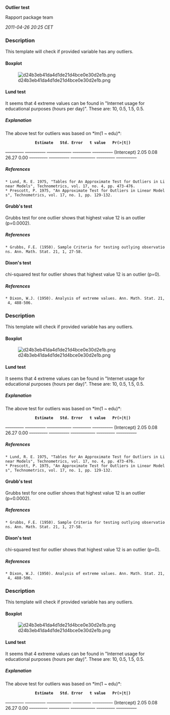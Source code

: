 '''Outlier test'''

Rapport package team

''2011-04-26 20:25 CET''


=== Description ===

This template will check if provided variable has any outliers. 

==== Boxplot ====

[[Image:d24b3eb41da4d1de21d4bce0e30d2e1b.png|center]]

==== Lund test ====

It seems that 4 extreme values can be found in "Internet usage for educational purposes (hours per day)". These are: 10, 0.5, 1.5, 0.5. 

===== Explanation =====

The above test for outliers was based on *lm(1 ~ edu)*: 

              '''Estimate'''   '''Std. Error'''   '''t value'''   '''Pr(>|t|)'''  
<s>---------</s> <s>----------</s> <s>------------</s> <s>---------</s> <s>----------</s>
(Intercept)   2.05           0.08             26.27         0.00          
<s>---------</s> <s>----------</s> <s>------------</s> <s>---------</s> <s>----------</s>

===== References =====

 * Lund, R. E. 1975, "Tables for An Approximate Test for Outliers in Linear Models", Technometrics, vol. 17, no. 4, pp. 473-476.
 * Prescott, P. 1975, "An Approximate Test for Outliers in Linear Models", Technometrics, vol. 17, no. 1, pp. 129-132. 

==== Grubb's test ====

Grubbs test for one outlier shows that highest value 12 is an outlier (p=0.0002). 

===== References =====

 * Grubbs, F.E. (1950). Sample Criteria for testing outlying observations. Ann. Math. Stat. 21, 1, 27-58. 

==== Dixon's test ====

chi-squared test for outlier shows that highest value 12 is an outlier (p=0). 

===== References =====

 * Dixon, W.J. (1950). Analysis of extreme values. Ann. Math. Stat. 21, 4, 488-506. 

=== Description ===

This template will check if provided variable has any outliers. 

==== Boxplot ====

[[Image:d24b3eb41da4d1de21d4bce0e30d2e1b.png|center]]

==== Lund test ====

It seems that 4 extreme values can be found in "Internet usage for educational purposes (hours per day)". These are: 10, 0.5, 1.5, 0.5. 

===== Explanation =====

The above test for outliers was based on *lm(1 ~ edu)*: 

              '''Estimate'''   '''Std. Error'''   '''t value'''   '''Pr(>|t|)'''  
<s>---------</s> <s>----------</s> <s>------------</s> <s>---------</s> <s>----------</s>
(Intercept)   2.05           0.08             26.27         0.00          
<s>---------</s> <s>----------</s> <s>------------</s> <s>---------</s> <s>----------</s>

===== References =====

 * Lund, R. E. 1975, "Tables for An Approximate Test for Outliers in Linear Models", Technometrics, vol. 17, no. 4, pp. 473-476.
 * Prescott, P. 1975, "An Approximate Test for Outliers in Linear Models", Technometrics, vol. 17, no. 1, pp. 129-132. 

==== Grubb's test ====

Grubbs test for one outlier shows that highest value 12 is an outlier (p=0.0002). 

===== References =====

 * Grubbs, F.E. (1950). Sample Criteria for testing outlying observations. Ann. Math. Stat. 21, 1, 27-58. 

==== Dixon's test ====

chi-squared test for outlier shows that highest value 12 is an outlier (p=0). 

===== References =====

 * Dixon, W.J. (1950). Analysis of extreme values. Ann. Math. Stat. 21, 4, 488-506. 

=== Description ===

This template will check if provided variable has any outliers. 

==== Boxplot ====

[[Image:d24b3eb41da4d1de21d4bce0e30d2e1b.png|center]]

==== Lund test ====

It seems that 4 extreme values can be found in "Internet usage for educational purposes (hours per day)". These are: 10, 0.5, 1.5, 0.5. 

===== Explanation =====

The above test for outliers was based on *lm(1 ~ edu)*: 

              '''Estimate'''   '''Std. Error'''   '''t value'''   '''Pr(>|t|)'''  
<s>---------</s> <s>----------</s> <s>------------</s> <s>---------</s> <s>----------</s>
(Intercept)   2.05           0.08             26.27         0.00          
<s>---------</s> <s>----------</s> <s>------------</s> <s>---------</s> <s>----------</s>

<!-- wiki code generated by txt2tags 2.6 (http://txt2tags.org) -->
<!-- cmdline: txt2tags -\-encoding=UTF-8 -t wiki -o demo/outlier-test.wiki demo/outlier-test.txt -->
